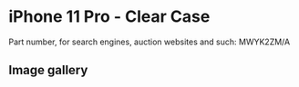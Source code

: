 
# iPhone 11 Pro  - Clear Case

Part number, for search engines, auction websites and such: MWYK2ZM/A

## Image gallery

<div style={{ width: "768px" }}>
  <GalleryComponent
    images={[
      {
        original: "/everysource/MWYK2.png",
        thumbnail: "/everypreview/MWYK2.png",
      },
      {
        original: "/everysource/MWYK2_AV1.png",
        thumbnail: "/everypreview/MWYK2_AV1.png",
      },
      {
        original: "/everysource/MWYK2_AV2.png",
        thumbnail: "/everypreview/MWYK2_AV2.png",
      },
      {
        original: "/everysource/MWYK2_AV3.png",
        thumbnail: "/everypreview/MWYK2_AV3.png",
      },
      {
        original: "/everysource/MWYK2_AV4.png",
        thumbnail: "/everypreview/MWYK2_AV4.png",
      },
      {
        original: "/everysource/MWYK2_AV5.png",
        thumbnail: "/everypreview/MWYK2_AV5.png",
      }
    ]}
  />
</div>